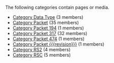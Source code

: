 <!-- DO NOT EDIT THIS FILE, CODE AUTOMATICALLY GENERATED BY category.sh -->
The following categories contain pages or media.
* [[Category Data Type]] (3 members)
* [[Category Packet]] (35 members)
* [[Category Packet 194]] (1 members)
* [[Category Packet 317]] (32 members)
* [[Category Packet 474]] (1 members)
* [[Category Packet {{{revision}}}]] (1 members)
* [[Category RS2]] (4 members)
* [[Category RSC]] (5 members)
